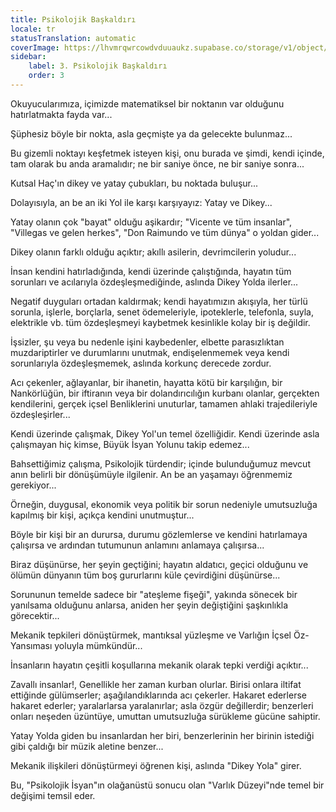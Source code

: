```yaml
---
title: Psikolojik Başkaldırı
locale: tr
statusTranslation: automatic
coverImage: https://lhvmrqwrcowdvduuaukz.supabase.co/storage/v1/object/public/strapi-uploads/small_cover-tratado-de-psicologia-revolucionaria.webp-5e15e1cec4e0ebebcde5d7fc7565d8fd.webp
sidebar:
    label: 3. Psikolojik Başkaldırı
    order: 3
---
```

Okuyucularımıza, içimizde matematiksel bir noktanın var olduğunu hatırlatmakta fayda var...

Şüphesiz böyle bir nokta, asla geçmişte ya da gelecekte bulunmaz...

Bu gizemli noktayı keşfetmek isteyen kişi, onu burada ve şimdi, kendi içinde, tam olarak bu anda aramalıdır; ne bir saniye önce, ne bir saniye sonra...

Kutsal Haç'ın dikey ve yatay çubukları, bu noktada buluşur...

Dolayısıyla, an be an iki Yol ile karşı karşıyayız: Yatay ve Dikey...

Yatay olanın çok "bayat" olduğu aşikardır; "Vicente ve tüm insanlar", "Villegas ve gelen herkes", "Don Raimundo ve tüm dünya" o yoldan gider...

Dikey olanın farklı olduğu açıktır; akıllı asilerin, devrimcilerin yoludur...

İnsan kendini hatırladığında, kendi üzerinde çalıştığında, hayatın tüm sorunları ve acılarıyla özdeşleşmediğinde, aslında Dikey Yolda ilerler...

Negatif duyguları ortadan kaldırmak; kendi hayatımızın akışıyla, her türlü sorunla, işlerle, borçlarla, senet ödemeleriyle, ipoteklerle, telefonla, suyla, elektrikle vb. tüm özdeşleşmeyi kaybetmek kesinlikle kolay bir iş değildir.

İşsizler, şu veya bu nedenle işini kaybedenler, elbette parasızlıktan muzdariptirler ve durumlarını unutmak, endişelenmemek veya kendi sorunlarıyla özdeşleşmemek, aslında korkunç derecede zordur.

Acı çekenler, ağlayanlar, bir ihanetin, hayatta kötü bir karşılığın, bir Nankörlüğün, bir iftiranın veya bir dolandırıcılığın kurbanı olanlar, gerçekten kendilerini, gerçek içsel Benliklerini unuturlar, tamamen ahlaki trajedileriyle özdeşleşirler...

Kendi üzerinde çalışmak, Dikey Yol'un temel özelliğidir. Kendi üzerinde asla çalışmayan hiç kimse, Büyük İsyan Yolunu takip edemez...

Bahsettiğimiz çalışma, Psikolojik türdendir; içinde bulunduğumuz mevcut anın belirli bir dönüşümüyle ilgilenir. An be an yaşamayı öğrenmemiz gerekiyor...

Örneğin, duygusal, ekonomik veya politik bir sorun nedeniyle umutsuzluğa kapılmış bir kişi, açıkça kendini unutmuştur...

Böyle bir kişi bir an durursa, durumu gözlemlerse ve kendini hatırlamaya çalışırsa ve ardından tutumunun anlamını anlamaya çalışırsa...

Biraz düşünürse, her şeyin geçtiğini; hayatın aldatıcı, geçici olduğunu ve ölümün dünyanın tüm boş gururlarını küle çevirdiğini düşünürse...

Sorununun temelde sadece bir "ateşleme fişeği", yakında sönecek bir yanılsama olduğunu anlarsa, aniden her şeyin değiştiğini şaşkınlıkla görecektir...

Mekanik tepkileri dönüştürmek, mantıksal yüzleşme ve Varlığın İçsel Öz-Yansıması yoluyla mümkündür...

İnsanların hayatın çeşitli koşullarına mekanik olarak tepki verdiği açıktır...

Zavallı insanlar!, Genellikle her zaman kurban olurlar. Birisi onlara iltifat ettiğinde gülümserler; aşağılandıklarında acı çekerler. Hakaret ederlerse hakaret ederler; yaralarlarsa yaralanırlar; asla özgür değillerdir; benzerleri onları neşeden üzüntüye, umuttan umutsuzluğa sürükleme gücüne sahiptir.

Yatay Yolda giden bu insanlardan her biri, benzerlerinin her birinin istediği gibi çaldığı bir müzik aletine benzer...

Mekanik ilişkileri dönüştürmeyi öğrenen kişi, aslında "Dikey Yola" girer.

Bu, "Psikolojik İsyan"ın olağanüstü sonucu olan "Varlık Düzeyi"nde temel bir değişimi temsil eder.

